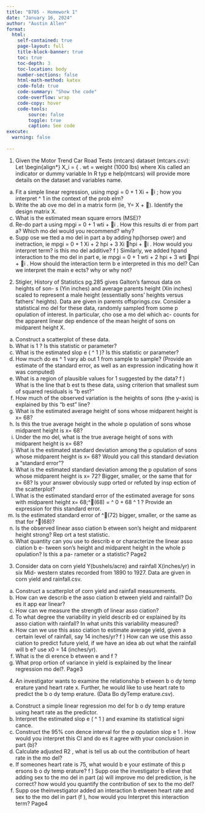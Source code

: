 ```yaml
---
title: "B705 - Homework 1"
date: "January 16, 2024"
author: "Austin Allen"
format:
  html:
    self-contained: true
    page-layout: full
    title-block-banner: true
    toc: true
    toc-depth: 3
    toc-location: body
    number-sections: false
    html-math-method: katex
    code-fold: true
    code-summary: "Show the code"
    code-overflow: wrap
    code-copy: hover
    code-tools:
        source: false
        toggle: true
        caption: See code
execute: 
  warning: false
    
---
```





1. Given the Motor Trend Car Road Tests (mtcars) dataset (mtcars.csv):
Let 
\begin{align*}
X_i = \left \{
    \begin{array}{11} 
        1 \text{if wt} > \text{ median}\\
        0 \text{if wt} \le \text{ median}
    \end{array}
\right .
wt = weight (1000 lbs)
where Xis called an indicator or dummy variable
In R typ e help(mtcars) will provide more details on the dataset and variables name.
a) Fit a simple linear regression, using mpgi =  0 +  1 Xi + i ; how you interpret ^ 1
in the context of the prob elm?
b) Write the ab ove mo del in a matrix form (ie, Y= X + ). Identify the design
matrix X.
c) What is the estimated mean square errors (MSE)?
d) Re-do part a using mpgi =  0 +  1 wti + i . How this results di er from part a?
Which mo del would you recommend? why?
e) Supp ose we  tted a mo del in part a by adding hp(horsep ower) and inetraction,
ie mpgi =  0 +  1 Xi +  2 hpi +  3 Xi hpi + i . How would you interpret term? is
this mo del additive?
f ) Similarly, we added hpand interaction to the mo del in part e, ie mpgi =  0 +
 1 wti +  2 hpi +  3 wti hpi + i . How should the interaction term b e interpreted
in this mo del? Can we interpret the main e ects? why or why not?
2. Stigler, History of Statistics pg.285 gives Galton's famous data on heights of son-
s (Yin inches) and average parents height (Xin inches) scaled to represent a
male height (essentially sons' heights versus fathers' heights). Data are given in
parents offsprings.csv. Consider a statistical mo del for these data, randomly
sampled from some p opulation of interest. In particular, cho ose a mo del which ac-
counts for the apparent linear dep endence of the mean height of sons on midparent
height X.
a) Construct a scatterplot of these data.
b) What is  1 ? Is this statistic or parameter?
c) What is the estimated slop e ( ^ 1 )? Is this statistic or parameter?
d) How much do es ^ 1 vary ab out  1 from sample to sample? (Provide an estimate
of the standard error, as well as an expression indicating how it was computed)
e) What is a region of plausible values for  1 suggested by the data?
f ) What is the line that b est  ts these data, using criterion that smallest sum of
squared residuals is "b est?"
g) How much of the observed variation is the heights of sons (the y-axis) is explained
by this "b est" line?
h) What is the estimated average height of sons whose midparent height is x= 68?
i) Is this the true average height in the whole p opulation of sons whose midparent
height is x= 68?
j) Under the mo del, what is the true average height of sons with midparent height
is x= 68?
k) What is the estimated standard deviation among the p opulation of sons whose
midparent height is x= 68? Would you call this standard deviation a "standard
error"?
l) What is the estimated standard deviation among the p opulation of sons whose
midparent height is x= 72? Bigger, smaller, or the same that for x= 68? Is your
answer obviously supp orted or refuted by insp ection of the scatterplot?
m) What is the estimated standard error of the estimated average for sons with
midparent height x= 68;^(68) = ^ 0 + 68 ^ 1 ? Provide an expression for this
standard error.
n) Is the estimated standard error of ^(72) bigger, smaller, or the same as that for
^(68)?
o) Is the observed linear asso ciation b etween son's height and midparent height
strong? Rep ort a test statistic.
p) What quantity can you use to describ e or characterize the linear asso ciation b e-
tween son's height and midparent height in the whole p opulation? Is this a pa-
rameter or a statistic?
Page2
3. Consider data on corn yield Y(bushels/acre) and rainfall X(inches/yr) in six Mid-
western states recorded from 1890 to 1927. Data are given in corn yield and rainfall.csv.
a) Construct a scatterplot of corn yield and rainfall measurements.
b) How can we describ e the asso ciation b etween yield and rainfall? Do es it app ear
linear?
c) How can we measure the strength of linear asso ciation?
d) To what degree the variability in yield describ ed or explained by its asso ciation
with rainfall? In what units this variability measured?
e) How can we use this asso ciation to estimate average yield, given a certain level of
rainfall, say 14 inches/yr?
f ) How can we use this asso ciation to predict future yield, if we have an idea ab out
what the rainfall will b e? use x0 = 14 (inches/yr).
g) What is the di erence b etween e and f ?
h) What prop ortion of variance in yield is explained by the linear regression mo del?.
Page3
4. An investigator wants to examine the relationship b etween b o dy temp erature yand
heart rate x. Further, he would like to use heart rate to predict the b o dy temp erature.
(Data Bo dyTemp erature.csv).
a) Construct a simple linear regression mo del for b o dy temp erature using heart rate
as the predictor.
b) Interpret the estimated slop e ( ^ 1 ) and examine its statistical signi cance.
c) Construct the 95% con dence interval for the p opulation slop e  1 . How would
you interpret this CI and do es it agree with your conclusion in part (b)?
d) Calculate adjusted R2 , what is tell us ab out the contribution of heart rate in the
mo del?
e) If someones heart rate is 75, what would b e your estimate of this p ersons b o dy
temp erature?
f ) Supp ose the investigator b elieve that adding sex to the mo del in part (a) will
improve mo del prediction, is he correct? how would you quantify the contribution
of sex to the mo del?
g) Supp ose theinvestigator added an interaction b etween heart rate and sex to the
mo del in part (f ), how would you Interpret this interaction term?
Page4